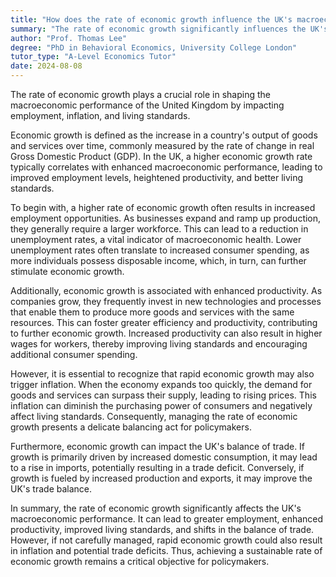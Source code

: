```yaml
---
title: "How does the rate of economic growth influence the UK's macroeconomic performance?"
summary: "The rate of economic growth significantly influences the UK's macroeconomic performance by affecting employment, inflation, and living standards."
author: "Prof. Thomas Lee"
degree: "PhD in Behavioral Economics, University College London"
tutor_type: "A-Level Economics Tutor"
date: 2024-08-08
---
```


The rate of economic growth plays a crucial role in shaping the macroeconomic performance of the United Kingdom by impacting employment, inflation, and living standards.

Economic growth is defined as the increase in a country's output of goods and services over time, commonly measured by the rate of change in real Gross Domestic Product (GDP). In the UK, a higher economic growth rate typically correlates with enhanced macroeconomic performance, leading to improved employment levels, heightened productivity, and better living standards.

To begin with, a higher rate of economic growth often results in increased employment opportunities. As businesses expand and ramp up production, they generally require a larger workforce. This can lead to a reduction in unemployment rates, a vital indicator of macroeconomic health. Lower unemployment rates often translate to increased consumer spending, as more individuals possess disposable income, which, in turn, can further stimulate economic growth.

Additionally, economic growth is associated with enhanced productivity. As companies grow, they frequently invest in new technologies and processes that enable them to produce more goods and services with the same resources. This can foster greater efficiency and productivity, contributing to further economic growth. Increased productivity can also result in higher wages for workers, thereby improving living standards and encouraging additional consumer spending.

However, it is essential to recognize that rapid economic growth may also trigger inflation. When the economy expands too quickly, the demand for goods and services can surpass their supply, leading to rising prices. This inflation can diminish the purchasing power of consumers and negatively affect living standards. Consequently, managing the rate of economic growth presents a delicate balancing act for policymakers.

Furthermore, economic growth can impact the UK's balance of trade. If growth is primarily driven by increased domestic consumption, it may lead to a rise in imports, potentially resulting in a trade deficit. Conversely, if growth is fueled by increased production and exports, it may improve the UK's trade balance.

In summary, the rate of economic growth significantly affects the UK's macroeconomic performance. It can lead to greater employment, enhanced productivity, improved living standards, and shifts in the balance of trade. However, if not carefully managed, rapid economic growth could also result in inflation and potential trade deficits. Thus, achieving a sustainable rate of economic growth remains a critical objective for policymakers.
    